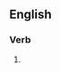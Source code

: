 ==English==

===Verb===
{{head|en|verb form}}

# {{present participle of|redecorate|lang=en|nocat=1}}